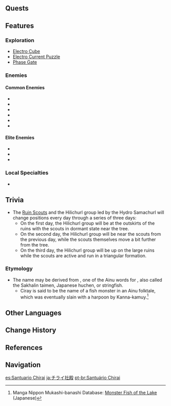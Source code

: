 {{Location Infobox
|image        = Chirai Shrine.png
|type         = Subarea
|area         = Tsurumi Island
|region       = Inazuma
}}
{{Location Intro|{{Lang|'''Chirai Shrine'''|ja=チライ社殿|ja_rm=Chirai Shaden}}|description=}}
<!--
==Points of Interest==
{{Locations by Category Table|type=Points of Interest}}
-->
==Quests==
{{Quests by Category List|heo=1}}

==Features==
===Exploration===
*[[Electro Cube]]
*[[Electro Current Puzzle]]
*[[Phase Gate]]

===Enemies===
====Common Enemies====
*{{Enemy|Hilichurl}}
*{{Enemy|Wooden Shield Hilichurl Guard}}
*{{Enemy|Electro Hilichurl Shooter}}
*{{Enemy|Hydro Samachurl}}
*{{Enemy|Electro Samachurl}}
*{{Enemy|Electro Whopperflower}}

====Elite Enemies====
*{{Enemy|Blazing Axe Mitachurl}}
*{{Enemy|Ruin Cruiser}}
*{{Enemy|Ruin Defender}}

===Local Specialties===
*{{Item|Fluorescent Fungus}}
<!--
==NPCs==
-->
==Trivia==
*The [[Ruin Scout]]s and the Hilichurl group led by the Hydro Samachurl will change positions every day through a series of three days:
**On the first day, the Hilichurl group will be at the outskirts of the ruins with the scouts in dormant state near the tree.
**On the second day, the Hilichurl group will be near the scouts from the previous day, while the scouts themselves move a bit further from the tree.
**On the third day, the Hilichurl group will be up on the large ruins while the scouts are active and run in a triangular formation.

===Etymology===
* The name may be derived from {{Lang|mini=1|ain=チラィ|ain_rm=ciray}}, one of the Ainu words for {{w|Sakhalin taimen|''Parahucho perryi''}}, also called the Sakhalin taimen, Japanese huchen, or stringfish.
** Ciray is said to be the name of a fish monster in an Ainu folktale, which was eventually slain with a harpoon by Kanna-kamuy.<ref>Manga Nippon Mukashi-banashi Database: [http://nihon.syoukoukai.com/modules/stories/index.php?lid=54 Monster Fish of the Lake] (Japanese)</ref>

==Other Languages==
{{Other Languages
|en      = Chirai Shrine
|zhs     = 千来神祠
|zhs_rm  = Qiānlái Shéncí
|zht     = 千來神祠
|zht_rm  = Qiānlái Shéncí
|zh_tl   = Chirai Shrine
|zh_note = {{zh|s=千来|t=千來|rm=Qiānlái}} is based on possible kanji for the Japanese {{ja|チライ|rm=Chirai}}.
|ja      = チライ{{Rubi|社|しゃ|殿|でん}}
|ja_rm   = Chirai Shaden<ref>[[Map]], Label: Chirai Shrine (Japanese)</ref>
|ja_tl   = Chirai Shrine
|ja_note = "Chirai" may derive from {{w|Ainu language|Ainu}} {{Lang|mini=1|ain=チラィ|ain_rm=ciray|ain_tl={{w|Sakhalin taimen|''Parahucho perryi''}}.}}
|ko      = 치라이 {{tt|신사|神社/神祠}}
|ko_rm   = Chirai Sinsa
|ko_tl   = Chirai Shrine
|es      = Santuario Chirai
|es_tl   = Chirai Sanctuary
|fr      = Sanctuaire de Chirai
|fr_tl   = Chirai Sanctuary
|ru      = Святилище Тирай
|ru_tl   = Chirai Shrine
|th      = Chirai Shrine
|vi      = Đền Chirai
|vi_tl   = Chirai Shrine
|de      = Chirai-Schrein
|de_tl   = Chirai Shrine
|id      = Chirai Shrine
|pt      = Santuário Chirai
|pt_tl   = Chirai Sanctuary
|tr      = Chirai Tapınağı
|tr_tl   = 
|it      = Santuario di Chirai
|it_tl   = Chirai Sanctuary
}}

==Change History==
{{Change History|2.2}}

==References==
{{Reflist}}

==Navigation==
{{Area Navbox|Inazuma}}

[[es:Santuario Chirai]]
[[ja:チライ社殿]]
[[pt-br:Santuário Chirai]]